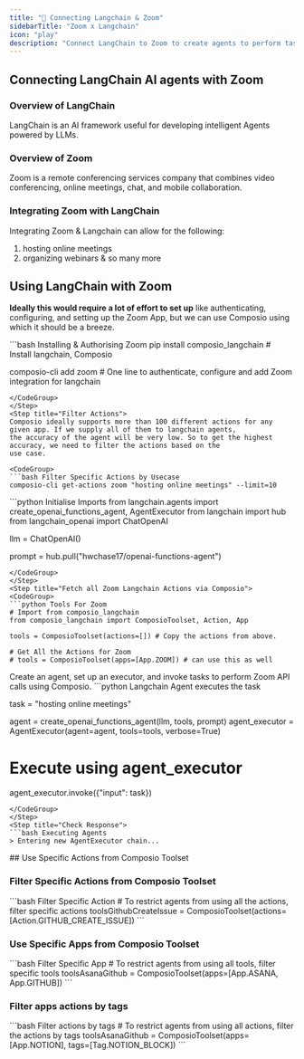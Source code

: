 ```yaml
---
title: "🚀 Connecting Langchain & Zoom"
sidebarTitle: "Zoom x Langchain"
icon: "play"
description: "Connect LangChain to Zoom to create agents to perform tasks using natural language"
---
```


## Connecting LangChain AI agents with Zoom

### Overview of LangChain

LangChain is an AI framework useful for developing intelligent Agents powered by LLMs.

### Overview of Zoom

Zoom is a remote conferencing services company that combines video conferencing, online meetings, chat, and mobile collaboration.

### Integrating Zoom with LangChain

Integrating Zoom & Langchain can allow for the following:

1. hosting online meetings
2. organizing webinars
& so many more

## Using LangChain with Zoom

<Steps>
<Step title="Setting Up the Environment">

**Ideally this would require a lot of effort to set up** like authenticating, configuring, and setting up the Zoom App, but we can use Composio using which it should be a breeze.

<CodeGroup>
```bash Installing & Authorising Zoom
pip install composio_langchain # Install langchain, Composio 

composio-cli add zoom # One line to authenticate, configure and add Zoom integration for langchain
```
</CodeGroup>
</Step>
<Step title="Filter Actions">
Composio ideally supports more than 100 different actions for any given app. If we supply all of them to langchain agents, 
the accuracy of the agent will be very low. So to get the highest accuracy, we need to filter the actions based on the 
use case.

<CodeGroup>
```bash Filter Specific Actions by Usecase
composio-cli get-actions zoom "hosting online meetings" --limit=10
```
</CodeGroup>

</Step>
<Step title="Import Base Packages">

<CodeGroup>
```python Initialise Imports
from langchain.agents import create_openai_functions_agent, AgentExecutor
from langchain import hub
from langchain_openai import ChatOpenAI


llm = ChatOpenAI()

prompt = hub.pull("hwchase17/openai-functions-agent")
```
</CodeGroup>
</Step>
<Step title="Fetch all Zoom Langchain Actions via Composio">
<CodeGroup>
```python Tools For Zoom
# Import from composio_langchain
from composio_langchain import ComposioToolset, Action, App

tools = ComposioToolset(actions=[]) # Copy the actions from above. 

# Get All the Actions for Zoom
# tools = ComposioToolset(apps=[App.ZOOM]) # can use this as well
```
</CodeGroup>
</Step>
<Step title="Execute the Agent">
Create an agent, set up an executor, and invoke tasks to perform Zoom API calls using Composio. 
<CodeGroup>
```python Langchain Agent executes the task

task = "hosting online meetings"

agent = create_openai_functions_agent(llm, tools, prompt)
agent_executor = AgentExecutor(agent=agent, tools=tools, verbose=True)

# Execute using agent_executor
agent_executor.invoke({"input": task})
```
</CodeGroup>
</Step>
<Step title="Check Response">
```bash Executing Agents
> Entering new AgentExecutor chain...
```
</Step>
</Steps>
## Use Specific Actions from Composio Toolset

### Filter Specific Actions from Composio Toolset

<CodeGroup>
```bash Filter Specific Action
# To restrict agents from using all the actions, filter specific actions
toolsGithubCreateIssue = ComposioToolset(actions=[Action.GITHUB_CREATE_ISSUE])
```
</CodeGroup>

### Use Specific Apps from Composio Toolset
<CodeGroup>
```bash Filter Specific App
# To restrict agents from using all tools, filter specific tools
toolsAsanaGithub = ComposioToolset(apps=[App.ASANA, App.GITHUB])
```
</CodeGroup>

### Filter apps actions by tags 
<CodeGroup>
```bash Filter actions by tags
# To restrict agents from using all actions, filter the actions by tags
toolsAsanaGithub = ComposioToolset(apps=[App.NOTION], tags=[Tag.NOTION_BLOCK])
```
</CodeGroup>

